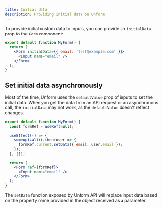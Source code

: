 ```yaml
---
title: Initial data
description: Providing initial data on Unform
---
```


To provide initial custom data to inputs, you can provide an `initialData` prop 
to the `Form` component:

```jsx lineNumbers=true
export default function MyForm() {
  return (
    <Form initialData={{ email: 'test@example.com' }}>
      <Input name="email" />
    </Form>
  );
}
```

## Set initial data asynchronously

Most of the time, Unform uses the `defaultValue` prop of inputs to set the 
initial data. When you get the data from an API request or an asynchronous call, 
the `initialData` may not work, as the `defaultValue` doesn't reflect changes.

```jsx lineNumbers=true
export default function MyForm() {
  const formRef = useRef(null);

  useEffect(() => {
    someApiCall().then(user => {
      formRef.current.setData({ email: user.email });
    });
  }, []);

  return (
    <Form ref={formRef}>
      <Input name="email" />
    </Form>
  );
}
```

The `setData` function exposed by Unform API will replace input data based on 
the property name provided in the object received as a parameter.